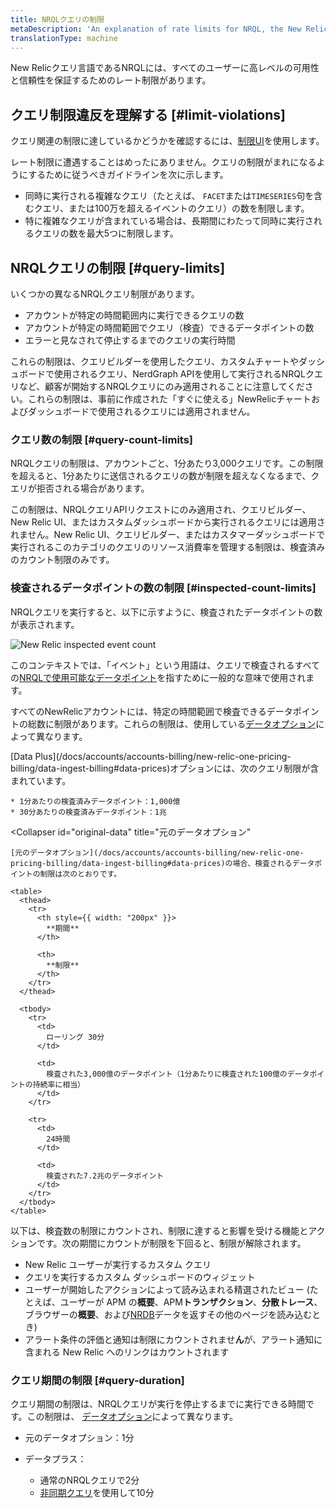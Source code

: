 ```yaml
---
title: NRQLクエリの制限
metaDescription: 'An explanation of rate limits for NRQL, the New Relic query language'
translationType: machine
---
```



New Relicクエリ言語であるNRQLには、すべてのユーザーに高レベルの可用性と信頼性を保証するためのレート制限があります。

## クエリ制限違反を理解する [#limit-violations]

クエリ関連の制限に達しているかどうかを確認するには、[制限UI](/docs/data-apis/manage-data/view-system-limits/)を使用します。

レート制限に遭遇することはめったにありません。クエリの制限がまれになるようにするために従うべきガイドラインを次に示します。

* 同時に実行される複雑なクエリ（たとえば、 `FACET`または`TIMESERIES`句を含むクエリ、または100万を超えるイベントのクエリ）の数を制限します。
* 特に複雑なクエリが含まれている場合は、長期間にわたって同時に実行されるクエリの数を最大5つに制限します。

## NRQLクエリの制限 [#query-limits]

いくつかの異なるNRQLクエリ制限があります。

* アカウントが特定の時間範囲内に実行できるクエリの数
* アカウントが特定の時間範囲でクエリ（検査）できるデータポイントの数
* エラーと見なされて停止するまでのクエリの実行時間

これらの制限は、クエリビルダーを使用したクエリ、カスタムチャートやダッシュボードで使用されるクエリ、NerdGraph APIを使用して実行されるNRQLクエリなど、顧客が開始するNRQLクエリにのみ適用されることに注意してください。これらの制限は、事前に作成された「すぐに使える」NewRelicチャートおよびダッシュボードで使用されるクエリには適用されません。

### クエリ数の制限 [#query-count-limits]

NRQLクエリの制限は、アカウントごと、1分あたり3,000クエリです。この制限を超えると、1分あたりに送信されるクエリの数が制限を超えなくなるまで、クエリが拒否される場合があります。

この制限は、NRQLクエリAPIリクエストにのみ適用され、クエリビルダー、New Relic UI、またはカスタムダッシュボードから実行されるクエリには適用されません。New Relic UI、クエリビルダー、またはカスタマーダッシュボードで実行されるこのカテゴリのクエリのリソース消費率を管理する制限は、検査済みのカウント制限のみです。

### 検査されるデータポイントの数の制限 [#inspected-count-limits]

NRQLクエリを実行すると、以下に示すように、検査されたデータポイントの数が表示されます。

<img
  title="New Relic inspected event count"
  alt="New Relic inspected event count"
  src={eventCountModal}
/>

このコンテキストでは、「イベント」という用語は、クエリで検査されるすべての[NRQLで使用可能なデータポイント](/docs/query-data/nrql-new-relic-query-language/getting-started/introduction-nrql#what-you-can-query)を指すために一般的な意味で使用されます。

すべてのNewRelicアカウントには、特定の時間範囲で検査できるデータポイントの総数に制限があります。これらの制限は、使用している[データオプション](/docs/accounts/accounts-billing/new-relic-one-pricing-billing/data-ingest-billing#data-prices)によって異なります。

<CollapserGroup>
  <Collapser
    id="data-plus"
    title="データプラス"
  >
    [Data Plus](/docs/accounts/accounts-billing/new-relic-one-pricing-billing/data-ingest-billing#data-prices)オプションには、次のクエリ制限が含まれています。

    * 1分あたりの検査済みデータポイント：1,000億
    * 30分あたりの検査済みデータポイント：1兆
  </Collapser>

  <Collapser
    id="original-data"
    title="元のデータオプション"
  >
    [元のデータオプション](/docs/accounts/accounts-billing/new-relic-one-pricing-billing/data-ingest-billing#data-prices)の場合、検査されるデータポイントの制限は次のとおりです。

    <table>
      <thead>
        <tr>
          <th style={{ width: "200px" }}>
            **期間**
          </th>

          <th>
            **制限**
          </th>
        </tr>
      </thead>

      <tbody>
        <tr>
          <td>
            ローリング 30分
          </td>

          <td>
            検査された3,000億のデータポイント（1分あたりに検査された100億のデータポイントの持続率に相当）
          </td>
        </tr>

        <tr>
          <td>
            24時間
          </td>

          <td>
            検査された7.2兆のデータポイント
          </td>
        </tr>
      </tbody>
    </table>
  </Collapser>
</CollapserGroup>

以下は、検査数の制限にカウントされ、制限に達すると影響を受ける機能とアクションです。次の期間にカウントが制限を下回ると、制限が解除されます。

* New Relic ユーザーが実行するカスタム クエリ
* クエリを実行するカスタム ダッシュボードのウィジェット
* ユーザーが開始したアクションによって読み込まれる精選されたビュー (たとえば、ユーザーが APM の**概要**、APM**トランザクション**、**分散トレース**、ブラウザーの**概要**、および[NRDB](/docs/data-apis/get-started/nrdb-horsepower-under-hood)データを返すその他のページを読み込むとき)
* アラート条件の評価と通知は制限にカウントされませ**ん**が、アラート通知に含まれる New Relic へのリンクはカウントされます

### クエリ期間の制限 [#query-duration]

クエリ期間の制限は、NRQLクエリが実行を停止するまでに実行できる時間です。この制限は、 [データオプション](/docs/accounts/accounts-billing/new-relic-one-pricing-billing/data-ingest-billing#data-prices)によって異なります。

* 元のデータオプション：1分

* データプラス：

  * 通常のNRQLクエリで2分
  * [非同期クエリ](/docs/apis/nerdgraph/examples/async-queries-nrql-tutorial)を使用して10分
